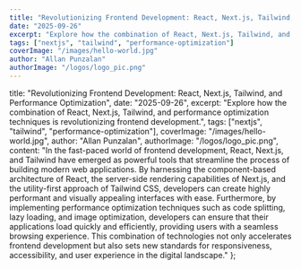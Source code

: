 ```yaml
---
title: "Revolutionizing Frontend Development: React, Next.js, Tailwind, and Performance Optimization"
date: "2025-09-26"
excerpt: "Explore how the combination of React, Next.js, Tailwind, and performance optimization techniques is revolutionizing frontend development."
tags: ["nextjs", "tailwind", "performance-optimization"]
coverImage: "/images/hello-world.jpg"
author: "Allan Punzalan"
authorImage: "/logos/logo_pic.png"
---
```


  title: "Revolutionizing Frontend Development: React, Next.js, Tailwind, and Performance Optimization",
  date: "2025-09-26",
  excerpt: "Explore how the combination of React, Next.js, Tailwind, and performance optimization techniques is revolutionizing frontend development.",
  tags: ["nextjs", "tailwind", "performance-optimization"],
  coverImage: "/images/hello-world.jpg",
  author: "Allan Punzalan",
  authorImage: "/logos/logo_pic.png",
  content: "In the fast-paced world of frontend development, React, Next.js, and Tailwind have emerged as powerful tools that streamline the process of building modern web applications. By harnessing the component-based architecture of React, the server-side rendering capabilities of Next.js, and the utility-first approach of Tailwind CSS, developers can create highly performant and visually appealing interfaces with ease. Furthermore, by implementing performance optimization techniques such as code splitting, lazy loading, and image optimization, developers can ensure that their applications load quickly and efficiently, providing users with a seamless browsing experience. This combination of technologies not only accelerates frontend development but also sets new standards for responsiveness, accessibility, and user experience in the digital landscape."
};